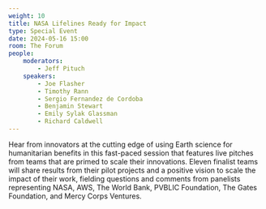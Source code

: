 ```yaml
---
weight: 10
title: NASA Lifelines Ready for Impact
type: Special Event
date: 2024-05-16 15:00
room: The Forum
people:
    moderators:
        - Jeff Pituch
    speakers:
        - Joe Flasher
        - Timothy Rann 
        - Sergio Fernandez de Cordoba
        - Benjamin Stewart
        - Emily Sylak Glassman
        - Richard Caldwell
---
```

Hear from innovators at the cutting edge of using Earth science for humanitarian benefits in this fast-paced session that features live pitches from teams that are primed to scale their innovations. Eleven finalist teams will share results from their pilot projects and a positive vision to scale the impact of their work, fielding questions and comments from panelists representing NASA, AWS, The World Bank, PVBLIC Foundation, The Gates Foundation, and Mercy Corps Ventures.